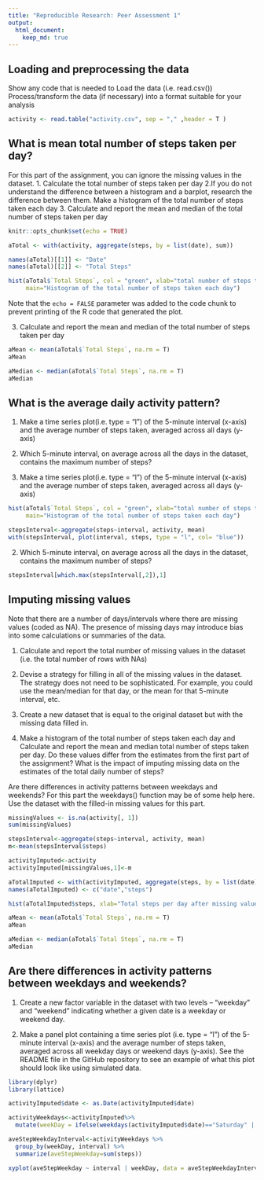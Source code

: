 ```yaml
---
title: "Reproducible Research: Peer Assessment 1"
output: 
  html_document:
    keep_md: true
---
```



## Loading and preprocessing the data
Show any code that is needed to
Load the data (i.e. read.csv())
Process/transform the data (if necessary) into a format suitable for your analysis
```r
activity <- read.table("activity.csv", sep = "," ,header = T )
```

## What is mean total number of steps taken per day?
For this part of the assignment, you can ignore the missing values in the dataset.
1. Calculate the total number of steps taken per day
2.If you do not understand the difference between a histogram and a barplot, research the difference between them. 
Make a histogram of the total number of steps taken each day
3. Calculate and report the mean and median of the total number of steps taken per day

```r
knitr::opts_chunk$set(echo = TRUE)

aTotal <- with(activity, aggregate(steps, by = list(date), sum))

names(aTotal)[[1]] <- "Date"
names(aTotal)[[2]] <- "Total Steps"

```


```r
hist(aTotal$`Total Steps`, col = "green", xlab="total number of steps taken each day", ylab="Frequency of Total Steps", 
     main="Histogram of the total number of steps taken each day")
```

Note that the `echo = FALSE` parameter was added to the code chunk to prevent printing of the R code that generated the plot.

3. Calculate and report the mean and median of the total number of steps taken per day

```r
aMean <- mean(aTotal$`Total Steps`, na.rm = T)
aMean

aMedian <- median(aTotal$`Total Steps`, na.rm = T)
aMedian 

```

## What is the average daily activity pattern?
1. Make a time series plot(i.e. type = "l") of the 5-minute interval (x-axis) and the average number of steps taken, 
averaged across all days (y-axis)

2. Which 5-minute interval, on average across all the days in the dataset, contains the maximum number of steps?
1. Make a time series plot(i.e. type = "l") of the 5-minute interval (x-axis) and the average number of steps taken, averaged across all days (y-axis)


```r
hist(aTotal$`Total Steps`, col = "green", xlab="total number of steps taken each day", ylab="Frequency of Total Steps", 
     main="Histogram of the total number of steps taken each day")
```


```r
stepsInterval<-aggregate(steps~interval, activity, mean)
with(stepsInterval, plot(interval, steps, type = "l", col= "blue"))

```

2. Which 5-minute interval, on average across all the days in the dataset, contains the maximum number of steps?

```r
stepsInterval[which.max(stepsInterval[,2]),1]
```


## Imputing missing values
Note that there are a number of days/intervals where there are missing values (coded as \color{red}{\verb|NA|}NA). The presence of missing days may introduce bias into some calculations or summaries of the data.

1. Calculate and report the total number of missing values in the dataset (i.e. the total number of rows with NAs)

2. Devise a strategy for filling in all of the missing values in the dataset. The strategy does not need to be sophisticated. For example, 
you could use the mean/median for that day, or the mean for that 5-minute interval, etc.

3. Create a new dataset that is equal to the original dataset but with the missing data filled in.

4. Make a histogram of the total number of steps taken each day and 
Calculate and report the mean and median total number of steps taken per day. 
Do these values differ from the estimates from the first part of the assignment?
What is the impact of imputing missing data on the estimates of the total daily number of steps?


Are there differences in activity patterns between weekdays and weekends?
For this part the weekdays() function may be of some help here. Use the dataset with the filled-in missing values for this part.

```r
missingValues <- is.na(activity[, 1])
sum(missingValues)

stepsInterval<-aggregate(steps~interval, activity, mean)
m<-mean(stepsInterval$steps)

```

```r

activityImputed<-activity
activityImputed[missingValues,1]<-m

aTotalImputed <- with(activityImputed, aggregate(steps, by = list(date), sum))
names(aTotalImputed) <- c("date","steps")

hist(aTotalImputed$steps, xlab="Total steps per day after missing values are imputed" , col="green")
```


```r
aMean <- mean(aTotal$`Total Steps`, na.rm = T)
aMean

aMedian <- median(aTotal$`Total Steps`, na.rm = T)
aMedian 

```


## Are there differences in activity patterns between weekdays and weekends?
1.  Create a new factor variable in the dataset with two levels – “weekday” and “weekend” indicating whether a given date is a weekday or weekend day.

2.  Make a panel plot containing a time series plot (i.e. type = "l") of the 5-minute interval (x-axis) and the average number of steps taken, 
averaged across all weekday days or weekend days (y-axis). See the README file in the GitHub repository to see an example of what this plot 
should look like using simulated data.



```r
library(dplyr)
library(lattice)

activityImputed$date <- as.Date(activityImputed$date)

activityWeekdays<-activityImputed%>%
  mutate(weekDay = ifelse(weekdays(activityImputed$date)=="Saturday" | weekdays(activityImputed$date)=="Sunday", "Weekend", "Weekday"))

aveStepWeekdayInterval<-activityWeekdays %>%
  group_by(weekDay, interval) %>%
  summarize(aveStepWeekday=sum(steps))

xyplot(aveStepWeekday ~ interval | weekDay, data = aveStepWeekdayInterval,layout = c(2, 1),  type ="l")
```
  